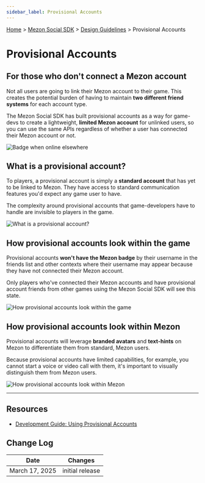 ```yaml
---
sidebar_label: Provisional Accounts
---
```


[Home](#DOCS_INTRO) > [Mezon Social SDK](#DOCS_DISCORD_SOCIAL_SDK_OVERVIEW) > [Design Guidelines](#DOCS_DISCORD_SOCIAL_SDK_DESIGN_GUIDELINES) > Provisional Accounts

# Provisional Accounts

## For those who don't connect a Mezon account

Not all users are going to link their Mezon account to their game. This creates the potential burden of having to maintain **two different friend systems** for each account type.

The Mezon Social SDK has built provisional accounts as a way for game-devs to create a lightweight, **limited Mezon account** for unlinked users, so you can use the same APIs regardless of whether a user has connected their Mezon account or not.

![Badge when online elsewhere](social-sdk/design-guidelines/Prov-02.png)

## What is a provisional account?

To players, a provisional account is simply a **standard account** that has yet to be linked to Mezon. They have access to standard communication features you'd expect any game user to have.

The complexity around provisional accounts that game-developers have to handle are invisible to players in the game.

![What is a provisional account?](social-sdk/design-guidelines/Prov-03.png)

## How provisional accounts look within the game

Provisional accounts **won't have the Mezon badge** by their username in the friends list and other contexts where their username may appear because they have not connected their Mezon account.

Only players who've connected their Mezon accounts and have provisional account friends from other games using the Mezon Social SDK will see this state.

![How provisional accounts look within the game](social-sdk/design-guidelines/Prov-04.png)

## How provisional accounts look within Mezon

Provisional accounts will leverage **branded avatars** and **text-hints** on Mezon to differentiate them from standard, Mezon users.

Because provisional accounts have limited capabilities, for example, you cannot start a voice or video call with them, it's important to visually distinguish them from Mezon users.

![How provisional accounts look within Mezon](social-sdk/design-guidelines/Prov-05.png)

---

## Resources 

- [Development Guide: Using Provisional Accounts](#DOCS_DISCORD_SOCIAL_SDK_DEVELOPMENT_GUIDES_USING_PROVISIONAL_ACCOUNTS)

## Change Log

| Date           | Changes         |
|----------------|-----------------|
| March 17, 2025 | initial release |
